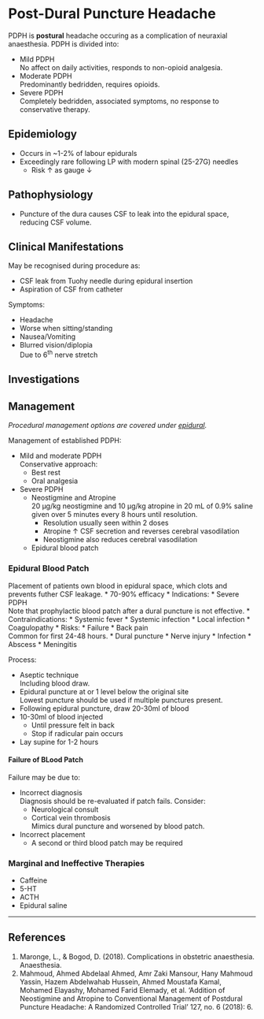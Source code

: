 # Post-Dural Puncture Headache

PDPH is **postural** headache occuring as a complication of neuraxial anaesthesia. PDPH is divided into:

* Mild PDPH  
No affect on daily activities, responds to non-opioid analgesia.
* Moderate PDPH  
Predominantly bedridden, requires opioids.
* Severe PDPH  
Completely bedridden, associated symptoms, no response to conservative therapy.


## Epidemiology

* Occurs in ~1-2% of labour epidurals
* Exceedingly rare following LP with modern spinal (25-27G) needles
	* Risk ↑ as gauge ↓


## Pathophysiology

* Puncture of the dura causes CSF to leak into the epidural space, reducing CSF volume.

## Clinical Manifestations

May be recognised during procedure as:

* CSF leak from Tuohy needle during epidural insertion
* Aspiration of CSF from catheter

Symptoms:

* Headache
* Worse when sitting/standing
* Nausea/Vomiting
* Blurred vision/diplopia  
Due to 6^th^ nerve stretch

## Investigations



## Management

*Procedural management options are covered under [epidural](/anaesthesia/regional/epidural.md).*

Management of established PDPH:

* Mild and moderate PDPH  
Conservative approach:
	* Best rest
	* Oral analgesia

* Severe PDPH  
	* Neostigmine and Atropine  
	 20 µg/kg neostigmine and 10 µg/kg atropine in 20 mL of 0.9% saline given over 5 minutes every 8 hours until resolution.
	 	* Resolution usually seen within 2 doses
	 	* Atropine ↑ CSF secretion and reverses cerebral vasodilation
	 	* Neostigmine also reduces cerebral vasodilation
	* Epidural blood patch

### Epidural Blood Patch  

Placement of patients own blood in epidural space, which clots and prevents futher CSF leakage.
* 70-90% efficacy
* Indications:
	* Severe PDPH  
	Note that prophylactic blood patch after a dural puncture is not effective.
* Contraindications:
	* Systemic fever
	* Systemic infection
	* Local infection
	* Coagulopathy
* Risks:
	* Failure
	* Back pain  
	Common for first 24-48 hours.
	* Dural puncture
	* Nerve injury
	* Infection
		* Abscess
		* Meningitis

Process:

* Aseptic technique  
Including blood draw.
* Epidural puncture at or 1 level below the original site  
Lowest puncture should be used if multiple punctures present.
* Following epidural puncture, draw 20-30ml of blood
* 10-30ml of blood injected  
	* Until pressure felt in back
	* Stop if radicular pain occurs
* Lay supine for 1-2 hours


#### Failure of BLood Patch

Failure may be due to:

* Incorrect diagnosis  
Diagnosis should be re-evaluated if patch fails. Consider:
	* Neurological consult
	* Cortical vein thrombosis  
	Mimics dural puncture and worsened by blood patch.
* Incorrect placement
	* A second or third blood patch may be required


### Marginal and Ineffective Therapies

* Caffeine
* 5-HT
* ACTH
* Epidural saline


---

## References

1. Maronge, L., & Bogod, D. (2018). Complications in obstetric anaesthesia. Anaesthesia.
2. Mahmoud, Ahmed Abdelaal Ahmed, Amr Zaki Mansour, Hany Mahmoud Yassin, Hazem Abdelwahab Hussein, Ahmed Moustafa Kamal, Mohamed Elayashy, Mohamed Farid Elemady, et al. ‘Addition of Neostigmine and Atropine to Conventional Management of Postdural Puncture Headache: A Randomized Controlled Trial’ 127, no. 6 (2018): 6.

